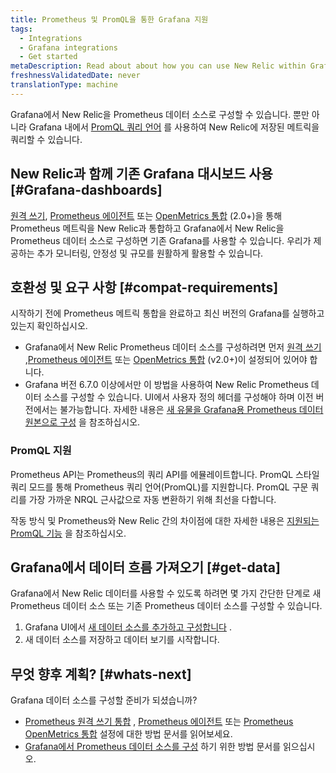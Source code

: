 ```yaml
---
title: Prometheus 및 PromQL을 통한 Grafana 지원
tags:
  - Integrations
  - Grafana integrations
  - Get started
metaDescription: Read about about how you can use New Relic within Grafana and our options for Prometheus and Prom QL support.
freshnessValidatedDate: never
translationType: machine
---
```


Grafana에서 New Relic을 Prometheus 데이터 소스로 구성할 수 있습니다. 뿐만 아니라 Grafana 내에서 [PromQL 쿼리 언어](/docs/integrations/prometheus-integrations/view-query-data/supported-promql-features) 를 사용하여 New Relic에 저장된 메트릭을 쿼리할 수 있습니다.

## New Relic과 함께 기존 Grafana 대시보드 사용 [#Grafana-dashboards]

[원격 쓰기](/docs/integrations/prometheus-integrations/get-started/monitor-prometheus-new-relic#remote-write), [Prometheus 에이전트](/docs/integrations/prometheus-integrations/get-started/monitor-prometheus-new-relic#agent) 또는 [OpenMetrics 통합](/docs/integrations/prometheus-integrations/get-started/monitor-prometheus-new-relic#OpenMetric) (2.0+)을 통해 Prometheus 메트릭을 New Relic과 통합하고 Grafana에서 New Relic을 Prometheus 데이터 소스로 구성하면 기존 Grafana를 사용할 수 있습니다. <InlinePopover type="dashboards"/>우리가 제공하는 추가 모니터링, 안정성 및 규모를 원활하게 활용할 수 있습니다.

## 호환성 및 요구 사항 [#compat-requirements]

시작하기 전에 Prometheus 메트릭 통합을 완료하고 최신 버전의 Grafana를 실행하고 있는지 확인하십시오.

* Grafana에서 New Relic Prometheus 데이터 소스를 구성하려면 먼저 [원격 쓰기](/docs/integrations/prometheus-integrations/get-started/monitor-prometheus-new-relic#remote-write) ,[Prometheus 에이전트](/docs/integrations/prometheus-integrations/get-started/monitor-prometheus-new-relic#agent) 또는 [OpenMetrics 통합](/docs/integrations/prometheus-integrations/get-started/monitor-prometheus-new-relic#OpenMetrics) (v2.0+)이 설정되어 있어야 합니다.
* Grafana 버전 6.7.0 이상에서만 이 방법을 사용하여 New Relic Prometheus 데이터 소스를 구성할 수 있습니다. UI에서 사용자 정의 헤더를 구성해야 하며 이전 버전에서는 불가능합니다. 자세한 내용은 [새 유물을 Grafana용 Prometheus 데이터 원본으로 구성](/docs/integrations/grafana-integrations/set-configure/configure-new-relic-prometheus-data-source-grafana) 을 참조하십시오.

### PromQL 지원

Prometheus API는 Prometheus의 쿼리 API를 에뮬레이트합니다. PromQL 스타일 쿼리 모드를 통해 Prometheus 쿼리 언어(PromQL)를 지원합니다. PromQL 구문 쿼리를 가장 가까운 NRQL 근사값으로 자동 변환하기 위해 최선을 다합니다.

작동 방식 및 Prometheus와 New Relic 간의 차이점에 대한 자세한 내용은 [지원되는 PromQL 기능](/docs/integrations/prometheus-integrations/view-query-data/supported-promql-features) 을 참조하십시오.

## Grafana에서 데이터 흐름 가져오기 [#get-data]

Grafana에서 New Relic 데이터를 사용할 수 있도록 하려면 몇 가지 간단한 단계로 새 Prometheus 데이터 소스 또는 기존 Prometheus 데이터 소스를 구성할 수 있습니다.

1. Grafana UI에서 [새 데이터 소스를 추가하고 구성합니다](/docs/integrations/grafana-integrations/set-configure/configure-new-relic-prometheus-data-source-grafana) .
2. 새 데이터 소스를 저장하고 데이터 보기를 시작합니다.

## 무엇 향후 계획? [#whats-next]

Grafana 데이터 소스를 구성할 준비가 되셨습니까?

* [Prometheus 원격 쓰기 통합](/docs/integrations/prometheus-integrations/install-configure/set-your-prometheus-remote-write-integration) , [Prometheus 에이전트](/docs/infrastructure/prometheus-integrations/install-configure-prometheus-agent/setup-prometheus-agent) 또는 [Prometheus OpenMetrics 통합](/docs/integrations/prometheus-integrations/install-configure/install-update-or-uninstall-your-prometheus-openmetrics-integration) 설정에 대한 방법 문서를 읽어보세요.
* [Grafana에서 Prometheus 데이터 소스를 구성](/docs/integrations/grafana-integrations/set-configure/configure-new-relic-prometheus-data-source-grafana) 하기 위한 방법 문서를 읽으십시오.

<InstallFeedback/>